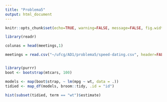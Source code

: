 ```yaml
---
title: "Problema5"
output: html_document
---
```


```r
knitr::opts_chunk$set(echo=TRUE, warning=FALSE, message=FALSE, fig.width=12, fig.height=6)
```


```r

library(readr)

colunas = head(meetings,1)


```

``` r
meetings = read.csv("~/ufcg/AD1/problema5/speed-dating.csv", header=FALSE)

```

```r

```
``` r



library(purrr)
boot <- bootstrap(mtcars, 100)

models <- map(boot$strap, ~ lm(mpg ~ wt, data = .))
tidied <- map_df(models, broom::tidy, .id = "id")

hist(subset(tidied, term == "wt")$estimate)
```
